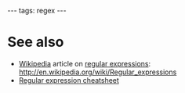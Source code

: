 ---
tags: regex
---
= See also =

* [[Wikipedia]] article on [[regular expressions]]: http://en.wikipedia.org/wiki/Regular_expressions
* [[Regular expression cheatsheet]]
